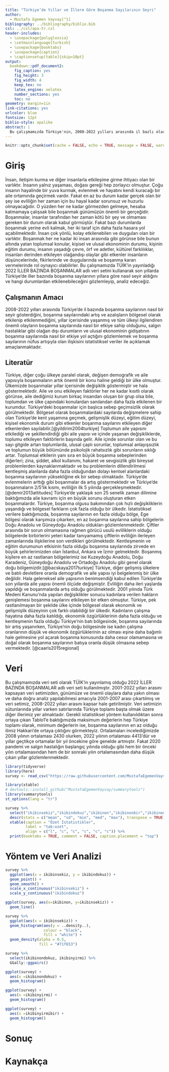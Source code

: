```yaml
---
title: "Türkiye’de Yıllar ve İllere Göre Boşanma Sayılarının Seyri"
author: 
  - Mustafa Egemen Vayvay[^1]
bibliography: ../bibliography/biblio.bib
csl: ../csl/apa-tr.csl
header-includes:
  - \usepackage{polyglossia}
  - \setmainlanguage{turkish}
  - \usepackage{booktabs}
  - \usepackage{caption} 
  - \captionsetup[table]{skip=10pt}
output:
  bookdown::pdf_document2:
    fig_caption: yes
    fig_height: 3
    fig_width: 4
    keep_tex: no
    latex_engine: xelatex
    number_sections: yes
    toc: no
geometry: margin=1in
link-citations: yes
urlcolor: blue
fontsize: 12pt
biblio-style: apalike
abstract: |
  Bu çalışmamızda Türkiye'nin, 2008-2022 yılları arasında il bazlı olarak boşanma sayılarının seyrinin nasıl olduğunu istatistiksel yöntemler kullanarak inceledik. Toplumumuzu etkileyen ve tüm ulusu ilgilendiren olumlu ve olumsuz olayların, bireysel olarak görünen evlilik sayılarına etkilerini analiz ettik. Farklı bölgelerinde farklı kültürlere ev sahipliği yapan Türkiye'nin bölgelerini inceleyerek, boşanma sayılarında bölgelerin, dolaylı yoldan farklı kültürlerin etkisi olup olmadığını ele almayı amaçladık. Ayrıca büyük kentlerimizde daha sık karşılaşılan kalabalık nüfus, geçim sıkıntısı, doğal ortamların sayısının azlığı ve tüm bunların sonucunda insan psikolojisini kötü etkileyen etkenlerin boşanma sayıları üzerindeki etkilerini açıklayabilmeyi amaçladık . Tüm bu amaçlar doğrultusunda TÜİK'in yayınladığı veri setinin yanında istatistiksel yöntem ve grafikleri kullanarak araştırma sorumuza cevap aradık.
---
```

```r
knitr::opts_chunk$set(cache = FALSE, echo = TRUE, message = FALSE, warning = FALSE)
```

<!-- ======================================================================= -->
<!-- ============================== NOTLAR ================================= -->
<!-- ======================================================================= -->
[^1]: 20080306, [Github Repo](https://github.com/MustafaEgemenVayvay/final)



# Giriş
İnsan, iletişim kurma ve diğer insanlarla etkileşime girme ihtiyacı olan bir varlıktır. İnsanın yalnız yaşaması, doğası gereği hep zorlayıcı olmuştur. Çoğu insanın hayalinde bir yuva kurmak, evlenmek ve hayatını kendi kuracağı bir aile ortamında geçirmek vardır. Fakat en az bu durum kadar gerçek olan bir şey ise evliliğin her zaman için bu hayal kadar sorunsuz ve huzurlu olmayacağıdır. O yüzden her ne kadar görmezden gelmeye, hesaba katmamaya çalışsak bile boşanmak günümüzün önemli bir gerçeğidir. Boşanmalar, insanlar tarafından her zaman kötü bir şey ve olmaması gereken bir durum olarak kabul görmüştür. Fakat bazı durumlarda boşanmak yerine evli kalmak, her iki taraf için daha fazla hasara yol açabilmektedir. İnsan çok yönlü, kolay etkilenebilen ve duyguları olan bir varlıktır. Boşanmak her ne kadar iki insan arasında gibi görünse bile bunun altında yatan toplumsal konular, kişisel ve ulusal ekonominin durumu, kişinin eğitim durumu, insanın yaşadığı çevre, örf ve adetler, kültürel farklılıklar, insanları derinden etkileyen olağandışı olaylar gibi etkenler insanların düşüncelerinde, fikirlerinde ve duygularında ve boşanma kararı vermelerinde rol oynayıcı olabilirler. Bu çalışmamızda TÜİK’in yayınladığı 2022 İLLER BAZINDA BOŞANMALAR adlı veri setini kullanarak son yıllarda Türkiye’de iller bazında boşanma sayılarının yıllara göre nasıl seyir aldığını ve hangi durumlardan etkilenebileceğini gözlemleyip, analiz edeceğiz.

## Çalışmanın Amacı
2008-2022 yılları arasında Türkiye’de il bazında boşanma sayılarının nasıl bir seyir gösterdiğini, boşanma sayılarındaki artış ve azalışların bölgesel olarak etkilenip etkilenmediğini, yıllar içerisinde yaşanmış ve tüm ülkeyi ilgilendiren önemli olayların boşanma sayılarında nasıl bir etkiye sahip olduğunu, salgın hastalıklar gibi olağan dışı durumların ve ulusal ekonominin gidişatının boşanma sayılarında nasıl bir etkiye yol açtığını gözlemlemek ve boşanma sayılarının nüfus artışıyla olan ilişkisini istatistiksel veriler ile açıklamak amaçlanmaktadır.

## Literatür 
 Türkiye, diğer çoğu ülkeye paralel olarak, değişen demografik ve aile yapısıyla boşanmaların artık önemli bir konu haline geldiği bir ülke olmuştur. Ülkemizde boşanmalar yıllar içerisinde değişiklik göstermiştir ve hala göstermektedir. Aile ve onu etkileyen faktörler her ne kadar kısıtlı olarak görünse, aile dediğimiz kurum birkaç insandan oluşan bir grup olsa bile, toplumdan ve ülke çapındaki konulardan sanılandan daha fazla etkilenen bir kurumdur. Türkiye’deki boşanmalar için başlıca sebep geçimsizlik olarak görülmektedir. Bölgesel olarak boşanmalardaki sayılarda değişmelere sahip olan Türkiye’de kent yaşamına geçmek, gelişmişlik düzeyi, eğitim düzeyi, kişisel ekonomik durum gibi etkenler boşanma sayılarını etkileyen diğer etkenlerden sayılabilir.[@yildirim2004turkiye]
Toplumun aile yapısını etkilediği ve şekillendirdiği gibi aile yapısı ve içinde yaşanan değişikliklerde, toplumu etkileyen faktörlerin başında gelir. Aile içinde sorunlar olan ve bu sayı gitgide artan toplumlarda, ulusal çaplı sorunlar, toplumsal anlayışsızlık ve toplumun büyük bölümünde psikolojik rahatsızlık gibi sorunların sıklığı artar. Toplumsal etkilerin yanı sıra en büyük boşanma sebeplerinden diğerleri; zina, şiddet, alkol kullanımı, hakaret ve sevgisizlik gibi bireysel problemlerden kaynaklanmaktadır ve bu problemlerin dillendirilmesi kentleşmiş alanlarda daha fazla olduğundan dolayı kentsel alanlardaki boşanma sayılarının yüksekliğine ek bir sebep olmaktadır.  Türkiye’de evlenmelerin arttığı gibi boşanmalar da artış göstermektedir ve Türkiye’de boşanmaların 2/5’lik kısmı, evliliğin ilk 5 yılında gerçekleşmektedir. [@demir2013attitudes]
Türkiye’de yaklaşık son 25 senelik zaman dilimine baktığımızda aile kavramı için en büyük sorunu oluşturan etken boşanmalardır. Türkiye, boşanma olgusu bakımından çok hızlı değişikliklerin yaşandığı ve bölgesel farkların çok fazla olduğu bir ülkedir. İstatistiksel verilere baktığımızda, boşanma sayılarının en fazla olduğu bölge, Ege bölgesi olarak karşımıza çıkarken, en az boşanma sayılarına sahip bölgelerin Doğu Anadolu ve Güneydoğu Anadolu oldukları gözlemlenmektedir. Çiftler arasında bir sorun olmamasına rağmen görücü usulü evliliklerin olduğu bölgelerde birbirlerini yeteri kadar tanıyamamış çiftlerin evliliğin ilerleyen zamanlarında ilişkilerine son verdikleri görülmektedir. Kentleşmenin ve eğitim durumunun etkisinin fazla olduğu boşanma sayılarında zirvede en büyük şehirlerimizden olan İstanbul, Ankara ve İzmir gelmektedir. Boşanmış kişilere en az rastlanan bölgelerimiz ise Kuzeydoğu Anadolu, Doğu Karadeniz, Güneydoğu Anadolu ve Ortadoğu Anadolu gibi genel olarak doğu bölgemizdir.[@bacskaya2017turkiye] 
Türkiye, diğer gelişmiş ülkelere ve batılı devletlere oranla demografik ve aile yapısı iyi belgelenmiş bir ülke değildir. Hala geleneksel aile yapısının benimsendiği kabul edilen Türkiye’de son yıllarda aile yapısı önemli ölçüde değişmiştir. Evliliğin daha ileri yaşlarda yapıldığı ve boşanmalarda artış olduğu görülmektedir. 2001 yılında Türk Medeni Kanunu’nda yapılan değişiklikler sonucu kadınlara verilen hakların genişlemesi boşanma sayılarını etkileyen bir etken olmuştur. Türkiye, pek rastlanılmayan bir şekilde ülke içinde bölgesel olarak ekonomik ve gelişmişlik düzeyinin çok farklı olabildiği bir ülkedir. Kadınların çalışma hayatına daha fazla katıldığı, ekonomik özgürlüklerinin daha fazla olduğu ve kentleşmenin fazla olduğu Türkiye’nin batı bölgesinde, boşanma sayılarında bir artış yaşanırken, Türkiye’nin doğu bölgesinde ise kadın çalışma oranlarının düşük ve ekonomik özgürlüklerinin az olması eşine daha bağımlı hale gelmesine yol açarak boşanma konusunda daha cesur olamamasına ve doğal olarak boşanma sayılarının batıya oranla düşük olmasına sebep vermektedir. [@caarls2015regional]

# Veri 
Bu çalışmamızda veri seti olarak TÜİK'in yayınlamış olduğu 2022 İLLER BAZINDA BOŞANMALAR adlı veri seti kullanılmıştır. 2001-2022 yılları arasını kapsayan veri setimizden, günümüze ve önemli olaylara daha yakın olması ve daha doğru analiz yapılabilmesi amacıyla 2001-2007 arası çıkartılmış ve veri setimiz, 2008-2022 yılları arasını kapsar hale getirilmiştir. Veri setimizin sütunlarında yıllar varken satırlarında Türkiye toplamı başta olmak üzere diğer illerimiz yer almaktadır. Gerekli istatistiksel yöntem kullanıldıktan sonra ortaya çıkan Tablo1'e baktığımızda maksimum değerlerin hep Türkiye toplamı olarak, minimum değerlerin ise, boşanma sayılarının en az olduğu ilimiz Hakkari'de ortaya çıktığını görmekteyiz. Ortalamaları incelediğimizde 2008 yılının ortalaması 2430 olurken, 2022 yılının ortalaması 4413'dür ve yıllar geçtikçe ortamalar bir yıl öncekine göre genelde artmıştır. Fakat 2020 pandemi ve salgın hastalığın başlangıç yılında olduğu gibi hem bir önceki yılın ortalamasından hem de bir sonraki yılın ortalamasından daha düşük çıkan yıllar gözlemlenmektedir.


```r
library(tidyverse)
library(here)
survey <- read_csv("https://raw.githubusercontent.com/MustafaEgemenVayvay/final/main/data/survey.csv")
```

 

```r
library(xtable) 
# devtools::install_github("MustafaEgemenVayvay/summarytools")
library(summarytools)
st_options(lang = "tr")
```



```r
survey %>%
  select("ikibinsekiz","ikibindokuz","ikibinon","ikibinonbir","ikibinoniki","ikibinonuc","ikibinondort","ikibinonbes","ikibinonalti","ikibinonyedi","ikibinonsekiz","ikibinondokuz","ikibinyirmi","ikibinyirmibir","ikibinyirmiiki" ) %>% 
  descr(stats = c("mean", "sd", "min", "med", "max"), transpose = TRUE) %>% 
  xtable(caption = "Özet İstatistikler",
         label = "tab:ozet",
         align = c("l", "c", "c", "c", "c", "c")) %>% 
  print(booktabs = TRUE, comment = FALSE, caption.placement = "top")
```


# Yöntem ve Veri Analizi



```r
survey %>% 
  ggplot(aes(x = ikibinsekiz, y = ikibindokuz)) +
  geom_point() +
  geom_smooth() +
  scale_x_continuous("ikibinsekiz") + 
  scale_y_continuous("ikibindokuz")
```

```r
ggplot(survey, aes(x=ikibinon, y=ikibinsekiz)) +
  geom_line()
```

```r
survey %>%
  ggplot(aes(x = ikibinsekiz)) +
  geom_histogram(aes(y = ..density..),
                 colour = "black", 
                 fill = "white") +
  geom_density(alpha = 0.5, 
               fill = "#71f653") 
```

```r
survey %>% 
  select(ikibinondokuz, ikibinyirmi) %>% 
  GGally::ggpairs()
```

```r
ggplot(survey) +
  aes(x =ikibinondokuz) +
  geom_histogram()
```

```r
ggplot(survey) +
  aes(x =ikibinyirmi) +
  geom_histogram()

```

```r
ggplot(survey) +
  aes(x =ikibinyirmibir) +
  geom_histogram()
```





# Sonuç


\newpage
# Kaynakça {#references}
<div id="refs"></div>

